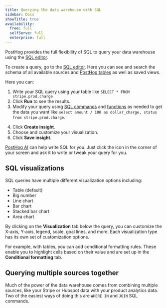 ```yaml
---
title: Querying the data warehouse with SQL
sidebar: Docs
showTitle: true
availability:
  free: full
  selfServe: full
  enterprise: full
---
```



PostHog provides the full flexibility of SQL to query your data warehouse using the [SQL editor](/docs/data-warehouse/sql).

To create a query, go to the [SQL editor](https://us.posthog.com/sql). Here you can see and search the schema of all available sources and [PostHog tables](/docs/data-warehouse/sources/posthog) as well as saved views.

<ProductScreenshot
  imageLight="https://res.cloudinary.com/dmukukwp6/image/upload/w_1600,c_limit,q_auto,f_auto/Clean_Shot_2025_08_26_at_13_07_22_2x_f4bfc84ae3.png" 
  imageDark="https://res.cloudinary.com/dmukukwp6/image/upload/w_1600,c_limit,q_auto,f_auto/Clean_Shot_2025_08_26_at_13_07_45_2x_751fc31300.png"
  alt="SQL editor" 
  classes="rounded"
/>

Here you can:

1. Write your SQL query using your table like `SELECT * FROM stripe.prod.charge`
2. Click **Run** to see the results.
3. Modify your query using [SQL commands](/docs/data-warehouse/sql) and [functions](/docs/data-warehouse/sql/useful-functions) as needed to get the data you want like `select amount / 100 as dollar_charge, status from stripe.prod.charge`.

<ProductScreenshot
  imageLight="https://res.cloudinary.com/dmukukwp6/image/upload/w_1600,c_limit,q_auto,f_auto/Clean_Shot_2025_08_26_at_13_19_11_2x_b1d7ce399f.png" 
  imageDark="https://res.cloudinary.com/dmukukwp6/image/upload/w_1600,c_limit,q_auto,f_auto/Clean_Shot_2025_08_26_at_13_18_51_2x_e62db75b67.png" 
  alt="Querying a source in PostHog" 
  classes="rounded"
/>

4. Click **Create insight**.
5. Choose and customize your visualization.
6. Click **Save insight**.

<CalloutBox icon="IconInfo" title="Having trouble writing SQL?" type="fyi">

  [PostHog AI](/docs/posthog-ai) can help write SQL for you. Just click the icon in the corner of your screen and ask it to write or tweak your query for you.

</CalloutBox>

## SQL visualizations

SQL queries have multiple different visualization options including:

- Table (default)
- Big number
- Line chart
- Bar chart
- Stacked bar chart
- Area chart

By clicking on the **Visualization** tab below the query, you can customize the X-axis, Y-axis, legend, scale, goal lines, and more. Each visualization type has its own set of customization options.

For example, with tables, you can add conditional formatting rules. These enable you to highlight cells based on their value and are set up in the **Conditional formatting** tab.

<ProductScreenshot
  imageLight="https://res.cloudinary.com/dmukukwp6/image/upload/Clean_Shot_2025_07_01_at_13_01_00_2x_181ae75d28.png" 
  imageDark="https://res.cloudinary.com/dmukukwp6/image/upload/Clean_Shot_2025_07_01_at_13_02_28_2x_b3ba2d2d8a.png" 
  alt="Customizing a SQL visualization" 
  classes="rounded"
/>

## Querying multiple sources together

Much of the power of the data warehouse comes from combining multiple sources, like your Stripe or Hubspot data with your product analytics data. Two of the easiest ways of doing this are `WHERE IN` and `JOIN` SQL commands. 


<QueryJoinExample />

